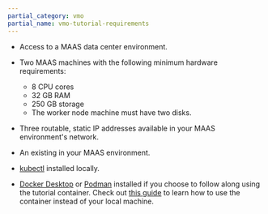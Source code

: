 ```yaml
---
partial_category: vmo
partial_name: vmo-tutorial-requirements
---
```


- Access to a MAAS data center environment.

- Two MAAS machines with the following minimum hardware requirements:

  - 8 CPU cores
  - 32 GB RAM
  - 250 GB storage
  - The worker node machine must have two disks.

- Three routable, static IP addresses available in your MAAS environment's network.

- An existing <VersionedLink text="MAAS Private Cloud Gateway (PCG)" url="/clusters/pcg/deploy-pcg/maas"/> in your MAAS environment.

- [kubectl](https://kubernetes.io/docs/tasks/tools/) installed locally.

- [Docker Desktop](https://www.docker.com/products/docker-desktop/) or [Podman](https://podman.io/docs/installation) installed if you choose to follow along using the tutorial container. Check out [this guide](https://github.com/spectrocloud/tutorials/blob/main/docs/docker.md) to learn how to use the container instead of your local machine.